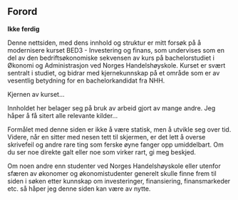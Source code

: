 
## Forord

**Ikke ferdig**

Denne nettsiden, med dens innhold og struktur er mitt forsøk på å modernisere kurset BED3 - Investering og finans, som undervises som en del av den bedriftsøkonomiske sekvensen av kurs på bachelorstudiet i Økonomi og Administrasjon ved Norges Handelshøyskole. Kurset er svært sentralt i studiet, og bidrar med kjernekunnskap på et område som er av vesentlig betydning for en bachelorkandidat fra NHH.

Kjernen av kurset...

Innholdet her belager seg på bruk av arbeid gjort av mange andre. Jeg håper å få sitert alle relevante kilder...

Formålet med denne siden er ikke å være statisk, men å utvikle seg over tid. Videre, når en sitter med nesen tett til skjermen, er det lett å overse skrivefeil og andre rare ting som ferske øyne fanger opp umiddelbart. Om du ser noe direkte galt eller noe som virker rart, gi meg beskjed.

Om noen andre enn studenter ved Norges Handelshøyskole eller utenfor sfæren av økonomer og økonomistudenter generelt skulle finne frem til siden i søken etter kunnskap om investeringer, finansiering, finansmarkeder etc. så håper jeg denne siden kan være av nytte.